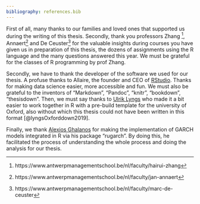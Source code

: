 ```yaml
---
bibliography: references.bib
---
```


First of all, many thanks to our families and loved ones that supported us during the writing of this thesis. Secondly, thank you professors Zhang ^[https://www.antwerpmanagementschool.be/nl/faculty/hairui-zhang], Annaert^[https://www.antwerpmanagementschool.be/nl/faculty/jan-annaert] and De Ceuster^[https://www.antwerpmanagementschool.be/nl/faculty/marc-de-ceuster] for the valuable insights during courses you have given us in preparation of this thesis, the dozens of assignments using the R language and the many questions answered this year. We must be grateful for the classes of R programming by prof Zhang.  \

\noindent Secondly, we have to thank the developer of the software we used for our thesis. A profuse thanks to Allaire, the founder and CEO of [RStudio](http://rstudio.com). Thanks for making data science easier, more accessible and fun. We must also be grateful to the inventors of "Markdown", "Pandoc", "knitr", "bookdown", "thesisdown". Then, we must say thanks to [Ulrik Lyngs](https://www.cs.ox.ac.uk/people/ulrik.lyngs/) who made it a bit easier to work together in R with a pre-build template for the university of Oxford, also without which this thesis could not have been written in this format [@lyngsOxforddown2019].  \

\noindent Finally, we thank [Alexios Ghalanos](https://www.linkedin.com/in/alexios-galanos-64309165/) for making the implementation of GARCH models integrated in R via his package "rugarch". By doing this, he facilitated the process of understanding the whole process and doing the analysis for our thesis.  \

```{=tex}
\begin{flushright}
Enjo Faes, \\
Stephane Mertens de Wilmars, \\
Filippo Pratesi \\
Antwerp Management School, Antwerp \\
27 June 2021
\end{flushright}
```
